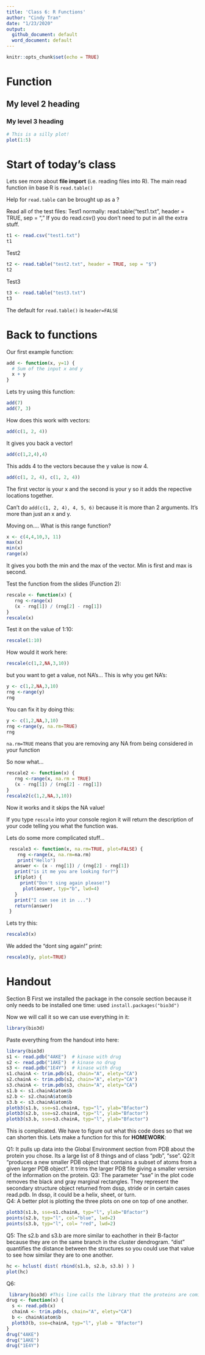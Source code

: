 ```yaml
---
title: 'Class 6: R Functions'
author: "Cindy Tran"
date: "1/23/2020"
output: 
  github_document: default
  word_document: default
---
```


```r
knitr::opts_chunk$set(echo = TRUE)
```

# Function

## My level 2 heading

### My level 3 heading

```r
# This is a silly plot!
plot(1:5)
```

# Start of today's class

Lets see more about **file import** (i.e. reading files into R). The main read function iin base R is `read.table()`

Help for `read.table` can be brought up as a ?

Read all of the test files:
Test1
normally:
read.table("test1.txt", header = TRUE, sep = ","
If you do read.csv() you don't need to put in all the extra stuff.
```r
t1 <- read.csv("test1.txt")
t1
```


Test2
```r
t2 <- read.table("test2.txt", header = TRUE, sep = "$")
t2
```

Test3
```r
t3 <- read.table("test3.txt")
t3
```
The default for `read.table()` is `header=FALSE`

# Back to functions

Our first example function:
```r
add <- function(x, y=1) {
  # Sum of the input x and y
  x + y
}
```
Lets try using this function:
```r
add(7)
add(7, 3)
```
How does this work with vectors:
```r
add(c(1, 2, 4))
```
It gives you back a vector!
```r
add(c(1,2,4),4)
```
This adds 4 to the vectors because the y value is now 4.
```r
add(c(1, 2, 4), c(1, 2, 4))
```
The first vector is your x and the second is your y so it adds the repective locations together. 

Can't do `add(c(1, 2, 4), 4, 5, 6)` because it is more than 2 arguments. It's more than just an x and y.

Moving on.... 
What is this range function?
```r
x <- c(4,4,10,3, 11)
max(x)
min(x)
range(x)
```
It gives you both the min and the max of the vector. Min is first and max is second.

Test the function from the slides (Function 2):
```r
rescale <- function(x) {
   rng <-range(x)
   (x - rng[1]) / (rng[2] - rng[1])
}
rescale(x)
```
Test it on the value of 1:10:
```r
rescale(1:10)
```
How would it work here:
```r
rescale(c(1,2,NA,3,10))
```
but you want to get a value, not NA's...
This is why you get NA's:
```r
y <- c(1,2,NA,3,10)
rng <-range(y)
rng
```
You can fix it by doing this:
```r
y <- c(1,2,NA,3,10)
rng <-range(y, na.rm=TRUE)
rng
```
`na.rm=TRUE` means that you are removing any NA from being considered in your function

So now what...
```r
rescale2 <- function(x) {
   rng <-range(x, na.rm = TRUE)
   (x - rng[1]) / (rng[2] - rng[1])
}
rescale2(c(1,2,NA,3,10))
```
Now it works and it skips the NA value!

If you type `rescale` into your console region it will return the description of your code telling you what the function was. 

Lets do some more complicated stuff...
```r
 rescale3 <- function(x, na.rm=TRUE, plot=FALSE) {
    rng <-range(x, na.rm=na.rm)
    print("Hello")
   answer <- (x - rng[1]) / (rng[2] - rng[1])
   print("is it me you are looking for?")
   if(plot) {
     print("Don't sing again please!")
      plot(answer, typ="b", lwd=4)
   }
   print("I can see it in ...")
   return(answer)
 }
```
Lets try this:
```r
rescale3(x)
```
We added the "dont sing again!" print:
```r
rescale3(y, plot=TRUE)
```

# Handout
Section B
First we installed the package in the console section because it only needs to be installed one time:
used `install.packages("bio3d")`

Now we will call it so we can use everything in it:
```r
library(bio3d)
```

Paste everything from the handout into here:
```r
library(bio3d)
s1 <- read.pdb("4AKE")  # kinase with drug
s2 <- read.pdb("1AKE")  # kinase no drug
s3 <- read.pdb("1E4Y")  # kinase with drug
s1.chainA <- trim.pdb(s1, chain="A", elety="CA")
s2.chainA <- trim.pdb(s2, chain="A", elety="CA")
s3.chainA <- trim.pdb(s3, chain="A", elety="CA")
s1.b <- s1.chainA$atom$b
s2.b <- s2.chainA$atom$b
s3.b <- s3.chainA$atom$b
plotb3(s1.b, sse=s1.chainA, typ="l", ylab="Bfactor")
plotb3(s2.b, sse=s2.chainA, typ="l", ylab="Bfactor")
plotb3(s3.b, sse=s3.chainA, typ="l", ylab="Bfactor")
```
This is complicated. We have to figure out what this code does so that we can shorten this. Lets make a function for this for **HOMEWORK**:

Q1: It pulls up data into the Global Environment section from PDB about the protein you chose. Its a large list of 8 things and of class "pdb", "sse".
Q2:It "produces a new smaller PDB object that contains a subset of atoms from a given larger PDB object". It trims the larger PDB file giving a smaller version of the information on the protein.
Q3: The parameter "sse" in the plot code removes the black and gray marginal rectangles. They represent the secondary structure object returned from dssp, stride or in certain cases read.pdb. In dssp, it could be a helix, sheet, or turn.  
Q4: A better plot is plotting the three plots on one on top of one another. 
```r
plotb3(s1.b, sse=s1.chainA, typ="l", ylab="Bfactor")
points(s2.b, typ="l", col="blue", lwd=2)
points(s3.b, typ="l", col= "red", lwd=2)
```
Q5: The s2.b and s3.b are more similar to eachother in their B-factor because they are on the same branch in the cluster dendrogram. "dist" quantifies the distance between the structures so you could use that value to see how similar they are to one another. 
```r
hc <- hclust( dist( rbind(s1.b, s2.b, s3.b) ) )
plot(hc)
```

Q6:
```r
 library(bio3d) #This line calls the library that the proteins are coming from. 
drug <- function(x) {
  s <- read.pdb(x)
  chainA <- trim.pdb(s, chain="A", elety="CA")
  b <- chainA$atom$b
  plotb3(b, sse=chainA, typ="l", ylab = "Bfactor")
}
drug("4AKE")
drug("1AKE")
drug("1E4Y")
```

